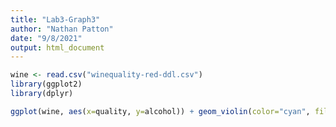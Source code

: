 ```yaml
---
title: "Lab3-Graph3"
author: "Nathan Patton"
date: "9/8/2021"
output: html_document
---
```

```r
wine <- read.csv("winequality-red-ddl.csv")
library(ggplot2)
library(dplyr)
```

```r
ggplot(wine, aes(x=quality, y=alcohol)) + geom_violin(color="cyan", fill="blue")+labs(title="Alcohol vs. Quality")+theme(plot.title=element_text(hjust=0.5))
```

